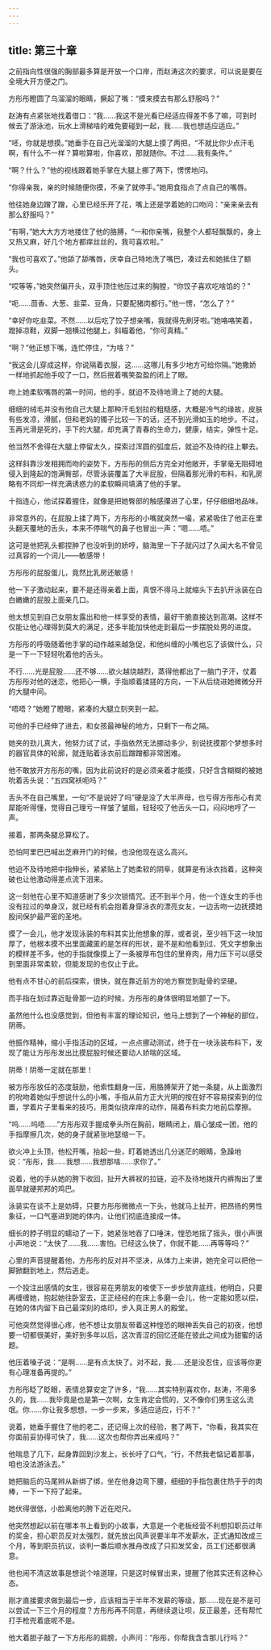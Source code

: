 ```yaml
---
---
---
```

title: 第三十章
---




之前指向性很强的胸部最多算是开放一个口岸，而赵涛这次的要求，可以说是要在全境大开方便之门。

方彤彤瞪圆了乌溜溜的眼睛，撅起了嘴：“摸来摸去有那么舒服吗？”

赵涛有点紧张地找着借口：“我……我这不是光看已经适应得差不多了嘛，可到时候去了游泳池，玩水上滑梯啥的难免要碰到一起，我……我也想适应适应。”

“呸，你就是想摸。”她垂手在自己光溜溜的大腿上摸了两把，“不就比你少点汗毛啊，有什么不一样？算啦算啦，你喜欢，那就随你。不过……我有条件。”

“啊？什么？”他的视线跟着她手掌在大腿上挪了两下，愣愣地问。

“你得亲我，亲的时候随便你摸，不亲了就停手。”她用食指点了点自己的嘴唇。

他往她身边蹭了蹭，心里已经乐开了花，嘴上还是学着她的口吻问：“亲来亲去有那么舒服吗？”

“有啊，”她大大方方地搂住了他的胳膊，“一和你亲嘴，我整个人都轻飘飘的，身上又热又麻，好几个地方都痒丝丝的，我可喜欢啦。”

“我也可喜欢了。”他舔了舔嘴唇，庆幸自己特地洗了嘴巴，凑过去和她抵住了额头。

“哎等等，”她突然偏开头，双手顶住他压过来的胸膛，“你饺子喜欢吃啥馅的？”

“呃……茴香、大葱、韭菜、豆角，只要配猪肉都行。”他一愣，“怎么了？”

“幸好你吃韭菜。不然……以后吃了饺子想亲嘴，我就得先刷牙啦。”她咯咯笑着，蹬掉凉鞋，双脚一翘横过他腿上，斜瞄着他，“你可真精。”

“啊？”他正想下嘴，连忙停住，“为啥？”

“我这会儿穿成这样，你说隔着衣服，这……这哪儿有多少地方可给你隔。”她撒娇一样地抓起他手咬了一口，然后抿着嘴笑盈盈的闭上了眼。

吻上她柔软嘴唇的第一时间，他的手，就迫不及待地滑上了她的大腿。

细细的绒毛并没有他自己大腿上那种汗毛划拉的粗糙感，大概是冷气的缘故，皮肤有些发凉，滑腻，但和老妈的镯子比较一下的话，还不到光滑如玉的地步。不过，玉再光滑是死的，手下的大腿，却充满了青春的生命力，健康，结实，弹性十足。

他当然不舍得在大腿上停留太久，探索过浑圆的弧度后，就迫不及待的往上攀去。

这样斜靠沙发相拥而吻的姿势下，方彤彤的侧后方完全对他敞开，手掌毫无阻碍地侵入到隆起的饱满臀部，尽管泳装覆盖了大半屁股，但隔着那光滑的布料，和乳房略有不同却一样充满诱惑力的柔软瞬间填满了他的手掌。

十指连心，他试探着握住，就像是把她臀部的触感攥进了心里，仔仔细细地品味。

非常意外的，在屁股上揉了两下，方彤彤的小嘴就突然一嘬，紧紧吸住了他正在里头翻天覆地的舌头，本来不停喘气的鼻子也冒出一声：“嗯……唔。”

这可是他把乳头都捏肿了也没听到的娇哼，脑海里一下子就闪过了久闻大名不曾见过真容的一个词儿——敏感带！

方彤彤的屁股蛋儿，竟然比乳房还敏感！

他一下子激动起来，要不是还得亲着上面，真恨不得马上就缩头下去扒开泳装在白白嫩嫩的屁股上面亲几口。

他太想见到自己女朋友露出和他一样享受的表情，最好干脆直接达到高潮。这样不仅能让他心理得到莫大的满足，还多半能加快他走到最后一步摆脱处男的进度。

方彤彤的呼吸随着他手掌的动作越来越急促，和他纠缠的小嘴也忘了该做什么，只是一下一下轻轻吮着他的舌头。

不行……光是屁股……还不够……欲火越烧越烈，蒸得他都出了一脑门子汗，仗着方彤彤对他的迷恋，他把心一横，手指顺着揉搓的方向，一下从后绕进她微微分开的大腿中间。

“唔唔？”她瞪了瞪眼，紧凑的大腿立刻夹到一起。

可他的手已经伸了进去，和女孩最神秘的地方，只剩下一布之隔。

她夹的劲儿真大，他努力试了试，手指依然无法挪动多少，别说抚摸那个梦想多时的器官具体的轮廓，就连贴着泳衣前后蹭蹭都非常困难。

他不敢放开方彤彤的嘴，因为此前说好的是必须亲着才能摸，只好含含糊糊的被她吮着舌头说：“五四窝袄呃吗？”

舌头不在自己嘴里，一句“不是说好了吗”硬是没了大半声母，也亏得方彤彤心有灵犀能听得懂，觉得自己理亏一样皱了皱眉，轻轻咬了他舌头一口，闷闷地哼了一声。

接着，那两条腿总算松了。

恐怕阿里巴巴喊出芝麻开门的时候，也没他现在这么高兴。

他迫不及待地把中指伸长，紧紧贴上了她柔软的阴阜，就算是有泳衣挡着，这种突破也让他激动得差点流下泪来。

这一刻他在心里不知道感谢了多少次锁情咒。还不到半个月，他一个连女生的手也没有拉过的单身汉，就已经有机会抱着身穿泳衣的漂亮女友，一边舌吻一边抚摸她股间保护最严密的圣地。

摸了一会儿，他才发现泳装的布料其实比他想象的厚，或者说，至少裆下这一块加厚了，他根本摸不出里面藏匿的是怎样的形状，是不是和他看到过、凭文字想象出的模样差不多。他的手指就像摸上了一条被厚布包住的里脊肉，用力压下可以感受到里面非常柔软，但能发现的也仅止于此。

他有点不甘心的前后探索，很快，就在靠近前方的地方察觉到耻骨的坚硬。

而手指在划过靠近耻骨那一边的时候，方彤彤的身体很明显地颤了一下。

虽然他什么也没感觉到，但他有丰富的理论知识，他马上想到了一个神秘的部位，阴蒂。

他振作精神，缩小手指活动的区域，一点点挪动测试，终于在一块泳装布料下，发现了能让方彤彤发出比摸屁股时候还要动人娇喘的区域。

阴蒂！阴蒂一定就在那里！

被方彤彤放任的态度鼓励，他索性翻身一压，用胳膊架开了她一条腿，从上面激烈的吮吻着她似乎想说什么的小嘴，手指从前方正大光明的按在好不容易探索到的位置，学着片子里看来的技巧，用类似挠痒痒的动作，隔着布料卖力地前后摩擦。

“呜……呜唔……”方彤彤双手握成拳头所在胸前，眼睛闭上，眉心皱成一团，他的手指摩擦几次，她的身子就紧张地瑟缩一下。

欲火冲上头顶，他松开嘴，抬起一些，盯着她透出几分迷茫的眼睛，急躁地说：“彤彤，我……我想……我想那啥……求你了。”

说着，他的手从她的胯下收回，扯开大裤衩的拉链，迫不及待地拨开内裤掏出了里面早就硬邦邦的鸡巴。

泳装实在谈不上是妨碍，只要方彤彤微微点一下头，他就马上扯开，把昂扬的男性象征，一口气塞进到她的体内，让他们彻底连接成一体。

细长的脖子明显的蠕动了一下，她紧张地吞了口唾沫，惶恐地摇了摇头，很小声很小声地说：“太快了……我……害怕。已经这么快了，你就不能……再等等吗？”

心里的声音提醒着他，方彤彤的反对并不坚决，从体力上来讲，她完全可以把他一脚掀翻到地上，然后逃走。

一个投注出感情的女生，很容易在男朋友的唆使下一步步放弃底线，他明白，只要再缠缠她，抱起她往卧室去，正正经经的在床上多磨一会儿，他一定能如愿以偿，在她的体内留下自己最深刻的烙印，步入真正男人的殿堂。

可他突然觉得很心疼，他不想让女朋友带着这种惶恐的眼神丢失自己的初夜，他想要一切都很美好，美好到多年以后，这次青涩的回忆还能在彼此之间成为甜蜜的话题。

他压着嗓子说：“是啊……是有点太快了。对不起，我……还是没忍住，应该等你更有心理准备再提的。”

方彤彤眨了眨眼，表情总算安定了许多，“我……其实特别喜欢你，赵涛，不用多久的，我……我毕竟是也是第一次啊，女生肯定会慌的，又不像你们男生这么流氓。你……你让我多想想，一步一步来，多适应适应，行不？”

说着，她垂手握住了他的老二，还记得上次的经验，套了两下，“你看，我其实在你面前妥协得可快了，我……这次也帮你弄出来成吗？”

他喘息了几下，起身靠回到沙发上，长长吁了口气，“行，不然我老惦记着那事，咱也没法游泳去。”

她把脑后的马尾辫从新绑了绑，坐在他身边弯下腰，细细的手指包裹住热乎乎的肉棒，一下一下捋了起来。

她伏得很低，小脸离他的胯下近在咫尺。

他突然想起以前在哪本书上看到的小故事，大意是一个老板经营不利想扣职员过年的奖金，担心职员反对太强烈，就先放出风声说要半年不发薪水，正式通知改成三个月，等到职员抗议，谈判一番后顺水推舟改成了只扣发奖金，员工们还都很满意。

他也闹不清这故事是想说个啥道理，只是这时候冒出来，提醒了他其实还有这种心态。

刚才直接要求做到最后一步，应该相当于半年不发薪的等级，那……现在是不是可以尝试一下三个月的程度？方彤彤再不同意，再继续退让呗，反正最差，还有帮忙打手枪兜着底呢不是。

他大着胆子敲了一下方彤彤的肩膀，小声问：“彤彤，你帮我含含那儿行吗？”